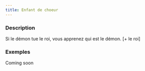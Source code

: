 ```yaml
---
title: Enfant de choeur
---
```



<Role ENFANT_DE_CHOEUR header />

### Description

Si le démon tue le roi, vous apprenez qui est le démon. [+ le roi]

### Exemples

Coming soon
